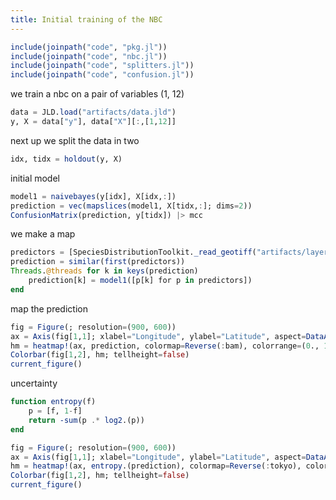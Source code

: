 ```yaml
---
title: Initial training of the NBC
---
```


```julia
include(joinpath("code", "pkg.jl"))
include(joinpath("code", "nbc.jl"))
include(joinpath("code", "splitters.jl"))
include(joinpath("code", "confusion.jl"))
```

we train a nbc on a pair of variables (1, 12)

```julia
data = JLD.load("artifacts/data.jld")
y, X = data["y"], data["X"][:,[1,12]]
```

next up we split the data in two

```julia
idx, tidx = holdout(y, X)
```

initial model

```julia
model1 = naivebayes(y[idx], X[idx,:])
prediction = vec(mapslices(model1, X[tidx,:]; dims=2))
ConfusionMatrix(prediction, y[tidx]) |> mcc
```

we make a map

```julia
predictors = [SpeciesDistributionToolkit._read_geotiff("artifacts/layers.tiff", SimpleSDMResponse; bandnumber=i) for i in [1,12]]
prediction = similar(first(predictors))
Threads.@threads for k in keys(prediction)
    prediction[k] = model1([p[k] for p in predictors])
end
```

map the prediction

```julia
fig = Figure(; resolution=(900, 600))
ax = Axis(fig[1,1]; xlabel="Longitude", ylabel="Latitude", aspect=DataAspect())
hm = heatmap!(ax, prediction, colormap=Reverse(:bam), colorrange=(0., 1.))
Colorbar(fig[1,2], hm; tellheight=false)
current_figure()
```

uncertainty

```julia
function entropy(f)
    p = [f, 1-f]
    return -sum(p .* log2.(p))
end

fig = Figure(; resolution=(900, 600))
ax = Axis(fig[1,1]; xlabel="Longitude", ylabel="Latitude", aspect=DataAspect())
hm = heatmap!(ax, entropy.(prediction), colormap=Reverse(:tokyo), colorrange=(0., 1.))
Colorbar(fig[1,2], hm; tellheight=false)
current_figure()
```